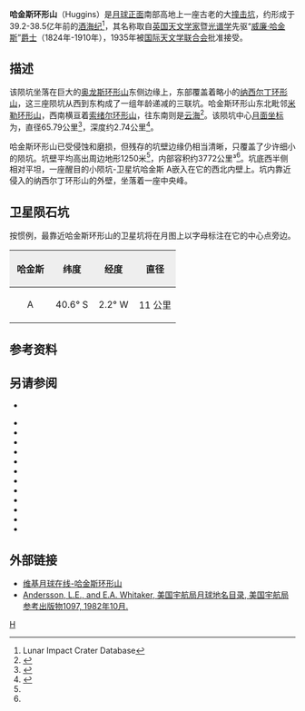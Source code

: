 {{lunar crater data|
 image=Orontius + Stöfler - LROC - WAC.JPG|
caption=[[月球勘测轨道飞行器|月球勘测轨道飞行器]]拍摄的图像，显示了哈金斯环形山（左下）、纳西尔丁环形山（中下方，部分覆盖了哈金斯环形山）和[[米勒环形山|米勒环形山]]（右上）。|
 latitude=41.07|
 N_or_S=S|
 longitude=1.52|
 E_or_W=W|
 diameter=65.79公里|
 depth=2.74公里|
 colong=3|
 eponym=[[威廉·哈金斯|威廉·哈金斯]]}}
'''哈金斯环形山'''（Huggins）是[[月球正面|月球正面]]南部高地上一座古老的大[[撞击坑|撞击坑]]，约形成于39.2-38.5亿年前的[[酒海纪|酒海纪]]<ref name=LICD>Lunar Impact Crater Database</ref>，其名称取自[[英国|英国]][[天文学家|天文学家]]暨[[光谱学|光谱学]]先驱“[[威廉·哈金斯|威廉·哈金斯]]”[[爵士|爵士]]（1824年-1910年），1935年被[[国际天文学联合会|国际天文学联合会]]批准接受。

==描述==
该陨坑坐落在巨大的[[奥龙斯环形山|奥龙斯环形山]]东侧边缘上，东部覆盖着略小的[[纳西尔丁环形山|纳西尔丁环形山]]，这三座陨坑从西到东构成了一组年龄递减的三联坑。哈金斯环形山东北毗邻[[米勒环形山|米勒环形山]]，西南横亘着[[索绪尔环形山|索绪尔环形山]]，往东南则是[[云海|云海]]<ref>{{Cite web |url=http://planetarynames.wr.usgs.gov/images/Lunar/lac_112_lo.pdf |title=Crater Huggins on LAC-112 map. |accessdate=2016-09-29 |archive-date=2013-02-20 |archive-url=https://web.archive.org/web/20130220204104/http://planetarynames.wr.usgs.gov/images/Lunar/lac_112_lo.pdf |dead-url=no }}</ref>。该陨坑中心[[月面坐标|月面坐标]]为{{Coord|41.07|S|1.52|E|globe:Moon|nogoogle=1|noosm=1}}，直径65.79公里<ref name="IAU">{{Cite web |url=http://planetarynames.wr.usgs.gov/Feature/2574 |title=Directory of the International Astronomical Union |accessdate=2016-09-29 |archive-date=2019-10-18 |archive-url=https://web.archive.org/web/20191018030910/https://planetarynames.wr.usgs.gov/Feature/2574 |dead-url=no }}</ref>，深度约2.74公里<ref>{{Cite web |url=http://fisherka.csolutionshosting.net/astronote/plan/craterdepth/html/CraterDepthFeatureNameWestfall.html |title=John E. Westfall's Atlas of the Lunar Terminator, Cambridge Univ. Press (2000) |accessdate=2016-09-29 |archive-date=2014-12-18 |archive-url=https://archive.today/20141218234310/http://fisherka.csolutionshosting.net/astronote/plan/craterdepth/html/CraterDepthFeatureNameWestfall.html |dead-url=yes }}</ref>。

哈金斯环形山已受侵蚀和磨损，但残存的坑壁边缘仍相当清晰，只覆盖了少许细小的陨坑。坑壁平均高出周边地形1250米<ref name="LICD"/>，内部容积约3772公里³<ref name="LICD"/>。坑底西半侧相对平坦，一座醒目的小陨坑-卫星坑哈金斯 A嵌入在它的西北内壁上。坑内靠近侵入的纳西尔丁环形山的外壁，坐落着一座中央峰。

==卫星陨石坑==
按惯例，最靠近哈金斯环形山的卫星坑将在月图上以字母标注在它的中心点旁边。

{| class="wikitable"
!width="25%" style="background:#eeeeee;" |哈金斯
!width="25%" style="background:#eeeeee;" |纬度
!width="25%" style="background:#eeeeee;" |经度
!width="25%" style="background:#eeeeee;" |直径
|-
|align="center"|A
|align="center"|40.6° S
|align="center"|2.2° W
|align="center"|11 公里
|}

==参考资料==
{{Reflist}}

==另请参阅==
* {{cite web 
 |last=Wood 
 |first=Chuck 
 |date=2006-10-26 
 |url=http://www.lpod.org/?m=20061026 
 |title=Moving Sideways 
 |publisher=Lunar Photo of the Day 
 |accessdate=2006-10-26 
 |deadurl=yes 
 |archiveurl=https://web.archive.org/web/20070927004520/http://www.lpod.org/?m=20061026 
 |archivedate=2007-09-27 
 }}
{{refbegin}}
* {{cite book
  | last1 = Andersson
  | first1 = L. E.
  | last2 = Whitaker
  | first2 = E. A.
  | authorlink2 = Ewen Whitaker
  | date = 1982
  | title = [[NASA|NASA]] Catalogue of Lunar Nomenclature
  | publisher = NASA RP-1097
  | ref = harv
  }}
* {{cite web
  | last = Blue
  | first = Jennifer
  | date = July 25, 2007
  | title = Gazetteer of Planetary Nomenclature
  | publisher = [[United_States_Geological_Survey|USGS]]
  | url = http://planetarynames.wr.usgs.gov/
  | accessdate = 2007-08-05
  | ref = harv
  | archive-date = 2012-04-08
  | archive-url = https://www.webcitation.org/66mXDr4G9?url=http://planetarynames.wr.usgs.gov/
  | dead-url = no
  }}
* {{cite book
  | last1 = Bussey
  | first1 = B.
  | authorlink1 = Ben Bussey
  | last2 = Spudis
  | first2 = P.
  | authorlink2 = Paul Spudis
  | date = 2004
  | title = The Clementine Atlas of the Moon
  | publisher = Cambridge University Press
  | location = New York
  | isbn = 978-0-521-81528-4
  | ref = harv
  }}
* {{cite book
  | last1 = Cocks
  | first1 = Elijah E.
  | last2 = Cocks
  | first2 = Josiah C.
  | date = 1995
  | title = Who's Who on the Moon: A Biographical Dictionary of Lunar Nomenclature
  | url = https://archive.org/details/isbn_9780936389271
  | publisher = Tudor Publishers
  | isbn = 978-0-936389-27-1
  | ref = harv
  }}
* {{cite web
  | last = McDowell
  | first = Jonathan
  | date = July 15, 2007
  | url = http://host.planet4589.org/astro/lunar/
  | title = Lunar Nomenclature
  | publisher = Jonathan's Space Report
  | accessdate = 2007-10-24
  | ref = harv
  | archive-date = 2012-05-26
  | archive-url = https://www.webcitation.org/67wcYNfK3?url=http://host.planet4589.org/astro/lunar/
  | dead-url = no
  }}
* {{cite journal| last1 = Menzel| first1 = D. H.| last2 = Minnaert| first2 = M.| last3 = Levin| first3 = B.| last4 = Dollfus| first4 = A.| last5 = Bell| first5 = B.| title = Report on Lunar Nomenclature by the Working Group of Commission 17 of the IAU| doi = 10.1007/BF00171763| journal = Space Science Reviews| volume = 12| issue = 2| pages = 136–186| date = 1971| bibcode = 1971SSRv...12..136M| ref = harv}}
* {{cite book
  | first = Patrick
  | last = Moore
  | authorlink = Patrick Moore
  | date = 2001
  | title = On the Moon
  | url = https://archive.org/details/patrickmooreonmo00patr
  | publisher = Sterling Publishing Co.
  | isbn = 978-0-304-35469-6
  | ref = harv
  }}
* {{cite book
  | first = Fred W.
  | last = Price
  | date = 1988
  | title = The Moon Observer's Handbook
  | publisher = Cambridge University Press
  | isbn = 978-0-521-33500-3
  | ref = harv
  }}
* {{cite book
  | last = Rükl
  | first = Antonín
  | authorlink = Antonín Rükl
  | date = 1990
  | title = Atlas of the Moon
  | publisher = Kalmbach Books
  | isbn = 978-0-913135-17-4
  | ref = harv
  }}
* {{cite book
  | last = Webb
  | first = Rev. T. W.
  | authorlink = Thomas William Webb
  | date = 1962
  | title = Celestial Objects for Common Telescopes
  | url = https://archive.org/details/celestialobjects00webb
  | edition = 6th revised
  | publisher = Dover
  | isbn = 978-0-486-20917-3
  | ref = harv
  }}
* {{cite book
  | first = Ewen A.
  | last = Whitaker
  | authorlink = Ewen Whitaker
  | date = 1999
  | title = Mapping and Naming the Moon
  | publisher = Cambridge University Press
  | isbn = 978-0-521-62248-6
  | ref = harv
  }}
* {{cite book
  | first = Peter T.
  | last = Wlasuk
  | date = 2000
  | title = Observing the Moon
  | publisher = Springer
  | isbn = 978-1-85233-193-1
  | ref = harv
 }}
{{refend}}

==外部链接==
* [http://the-moon.wikispaces.com/Huggins 维基月球在线-哈金斯环形山]{{Wayback|url=http://the-moon.wikispaces.com/Huggins |date=20180530160531 }}
*[http://planet4589.org/astro/lunar/RP-1097.pdf Andersson, L.E., and E.A. Whitaker, 美国宇航局月球地名目录, 美国宇航局参考出版物1097, 1982年10月.]{{Wayback|url=http://planet4589.org/astro/lunar/RP-1097.pdf |date=20141006125838 }}

[[Category:月球环形山|H]]
{{月球環形山 (G-K)}}